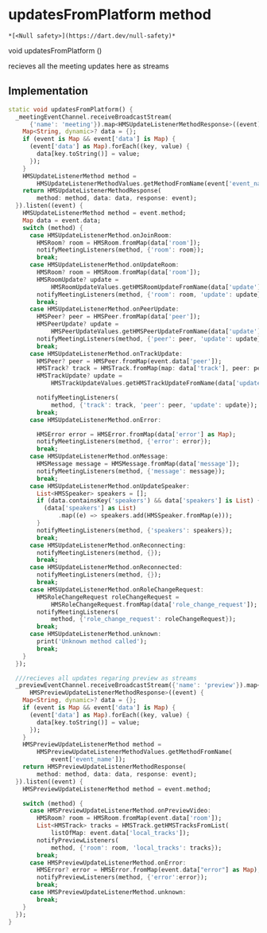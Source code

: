 # updatesFromPlatform method

    *[<Null safety>](https://dart.dev/null-safety)*

void updatesFromPlatform
()

<p>recieves all the meeting updates here as streams</p>

## Implementation

```dart
static void updatesFromPlatform() {
  _meetingEventChannel.receiveBroadcastStream(
      {'name': 'meeting'}).map<HMSUpdateListenerMethodResponse>((event) {
    Map<String, dynamic>? data = {};
    if (event is Map && event['data'] is Map) {
      (event['data'] as Map).forEach((key, value) {
        data[key.toString()] = value;
      });
    }
    HMSUpdateListenerMethod method =
        HMSUpdateListenerMethodValues.getMethodFromName(event['event_name']);
    return HMSUpdateListenerMethodResponse(
        method: method, data: data, response: event);
  }).listen((event) {
    HMSUpdateListenerMethod method = event.method;
    Map data = event.data;
    switch (method) {
      case HMSUpdateListenerMethod.onJoinRoom:
        HMSRoom? room = HMSRoom.fromMap(data['room']);
        notifyMeetingListeners(method, {'room': room});
        break;
      case HMSUpdateListenerMethod.onUpdateRoom:
        HMSRoom? room = HMSRoom.fromMap(data['room']);
        HMSRoomUpdate? update =
            HMSRoomUpdateValues.getHMSRoomUpdateFromName(data['update']);
        notifyMeetingListeners(method, {'room': room, 'update': update});
        break;
      case HMSUpdateListenerMethod.onPeerUpdate:
        HMSPeer? peer = HMSPeer.fromMap(data['peer']);
        HMSPeerUpdate? update =
            HMSPeerUpdateValues.getHMSPeerUpdateFromName(data['update']);
        notifyMeetingListeners(method, {'peer': peer, 'update': update});
        break;
      case HMSUpdateListenerMethod.onTrackUpdate:
        HMSPeer? peer = HMSPeer.fromMap(event.data['peer']);
        HMSTrack? track = HMSTrack.fromMap(map: data['track'], peer: peer);
        HMSTrackUpdate? update =
            HMSTrackUpdateValues.getHMSTrackUpdateFromName(data['update']);

        notifyMeetingListeners(
            method, {'track': track, 'peer': peer, 'update': update});
        break;
      case HMSUpdateListenerMethod.onError:

        HMSError error = HMSError.fromMap(data['error'] as Map);
        notifyMeetingListeners(method, {'error': error});
        break;
      case HMSUpdateListenerMethod.onMessage:
        HMSMessage message = HMSMessage.fromMap(data['message']);
        notifyMeetingListeners(method, {'message': message});
        break;
      case HMSUpdateListenerMethod.onUpdateSpeaker:
        List<HMSSpeaker> speakers = [];
        if (data.containsKey('speakers') && data['speakers'] is List) {
          (data['speakers'] as List)
              .map((e) => speakers.add(HMSSpeaker.fromMap(e)));
        }
        notifyMeetingListeners(method, {'speakers': speakers});
        break;
      case HMSUpdateListenerMethod.onReconnecting:
        notifyMeetingListeners(method, {});
        break;
      case HMSUpdateListenerMethod.onReconnected:
        notifyMeetingListeners(method, {});
        break;
      case HMSUpdateListenerMethod.onRoleChangeRequest:
        HMSRoleChangeRequest roleChangeRequest =
            HMSRoleChangeRequest.fromMap(data['role_change_request']);
        notifyMeetingListeners(
            method, {'role_change_request': roleChangeRequest});
        break;
      case HMSUpdateListenerMethod.unknown:
        print('Unknown method called');
        break;
    }
  });

  ///recieves all updates regaring preview as streams
  _previewEventChannel.receiveBroadcastStream({'name': 'preview'}).map<
      HMSPreviewUpdateListenerMethodResponse>((event) {
    Map<String, dynamic>? data = {};
    if (event is Map && event['data'] is Map) {
      (event['data'] as Map).forEach((key, value) {
        data[key.toString()] = value;
      });
    }
    HMSPreviewUpdateListenerMethod method =
        HMSPreviewUpdateListenerMethodValues.getMethodFromName(
            event['event_name']);
    return HMSPreviewUpdateListenerMethodResponse(
        method: method, data: data, response: event);
  }).listen((event) {
    HMSPreviewUpdateListenerMethod method = event.method;

    switch (method) {
      case HMSPreviewUpdateListenerMethod.onPreviewVideo:
        HMSRoom? room = HMSRoom.fromMap(event.data['room']);
        List<HMSTrack> tracks = HMSTrack.getHMSTracksFromList(
            listOfMap: event.data['local_tracks']);
        notifyPreviewListeners(
            method, {'room': room, 'local_tracks': tracks});
        break;
      case HMSPreviewUpdateListenerMethod.onError:
        HMSError? error = HMSError.fromMap(event.data["error"] as Map);
        notifyPreviewListeners(method, {'error':error});
        break;
      case HMSPreviewUpdateListenerMethod.unknown:
        break;
    }
  });
}
```
